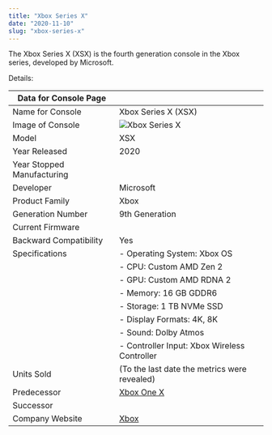 ```yaml
---
title: "Xbox Series X"
date: "2020-11-10"
slug: "xbox-series-x"
---
```


The Xbox Series X (XSX) is the fourth generation console in the Xbox series, developed by Microsoft.

Details:

| Data for Console Page               |                                                  |
|-----------------------------------|--------------------------------------------------|
| Name for Console                  | Xbox Series X (XSX)                             |
| Image of Console                  | ![Xbox Series X](link_to_image)                |
| Model                             | XSX                                              |
| Year Released                     | 2020                                           |
| Year Stopped Manufacturing        |                                                  |
| Developer                         | Microsoft                                       |
| Product Family                    | Xbox                                             |
| Generation Number                 | 9th Generation                                   |
| Current Firmware                  |                                                  |
| Backward Compatibility            | Yes                                              |
| Specifications                    | - Operating System: Xbox OS                      |
|                                   | - CPU: Custom AMD Zen 2                        |
|                                   | - GPU: Custom AMD RDNA 2                       |
|                                   | - Memory: 16 GB GDDR6                           |
|                                   | - Storage: 1 TB NVMe SSD                        |
|                                   | - Display Formats: 4K, 8K                     |
|                                   | - Sound: Dolby Atmos                            |
|                                   | - Controller Input: Xbox Wireless Controller    |
| Units Sold                        | (To the last date the metrics were revealed)    |
| Predecessor                       | [Xbox One X](link_to_previous_console)         |
| Successor                         |                                                  |
| Company Website                   | [Xbox](company_website)                         |
